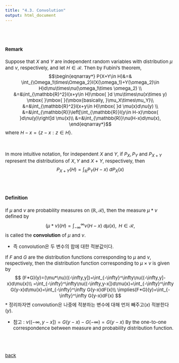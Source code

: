 ---
title: "4.3. Convolution"
output: html_document
---

<style type="text/css">
  body, td {
    font-size: 15px;
  }
pre {
  font-size: 15px
}
</style>

<br>
<br>


#### Remark
Suppose that $X$ and $Y$ are independent random variables with distribution $\mu$ and $\nu$, respectively, and let $H\in \mathcal{R}$. Then by Fubini's theorem,
$$\begin{eqnarray*}
P(X+Y\in H)&=& \int_{\Omega_1\times\Omega_2}I(X(\omega_1)+Y(\omega_2)\in H)d\mu\times\nu(\omega_1\times \omega_2) \\
&=&\int_{\mathbb{R}^2}I(x+y\in H)\mbox{ }d \mu\times\nu(x\times y) \mbox{ }\mbox{ }(\mbox{basically, }\mu_X\times\mu_Y)\\
&=&\int_{\mathbb{R}^2}I(x+y\in H)\mbox{ }d \mu(x)d\nu(y)  \\
&=&\int_{\mathbb{R}}\left[\int_{\mathbb{R}}I(y\in H-x)\mbox{ }d\nu(y)\right]d \mu(x)\\
&=&\int_{\mathbb{R}}\nu(H-x)d\mu(x),
\end{eqnarray*}$$
where $H-x=\{ z-x:z\in H\}$.

<br>

In more intuitive notation, for independent $X$ and $Y$, if $P_X,P_Y$ and $P_{X+Y}$ represent the distributions of $X,Y$ and $X+Y$, respectively, then
$$
P_{X+Y}(H)=\int_\mathbb{R}P_Y(H-x)\mbox{ }dP_X(x)
$$
<br>
<br>

#### Definition
If $\mu$ and $\nu$ are probability measures on $(\mathbb{R}, \mathcal{R})$, then the measure $\mu*\nu$ defined by
$$
(\mu*\nu)(H)=\int_{-\infty}^\infty \nu(H-x)\mbox{ }d\mu(x), \mbox{ }\mbox{ }\mbox{ }\mbox{ }H\in \mathcal{R},
$$
is called the **convolution** of $\mu$ and $\nu$.
  
   * 즉 convolution은 두 변수의 합에 대한 적분값이다.

If $F$ and $G$ are the distribution functions corresponding to $\mu$ and $\nu$, respectively, then the distribution function corresponding to $\mu\times \nu$ is given by
$$
(F*G)(y)=(\mu*\nu)((-\infty,y])=\int_{-\infty}^\infty\nu((-\infty,y]-x)d\mu(x)\\
=\int_{-\infty}^\infty\nu((-\infty,y-x])d\mu(x)=\int_{-\infty}^\infty G(y-x)d\mu(x)=\int_{-\infty}^\infty G(y-x)dF(x)\\
\implies(F*G)(y)=\int_{-\infty}^\infty G(y-x)dF(x)
$$
   * 정리하자면 convolution은 나중에 적분하는 변수에 대해 먼저 빼주고$(x)$ 적분한다$(y)$.

   * 참고 : $\nu((-\infty,y-x])= G(y-x)-G(-\infty) =G(y-x)$ By the one-to-one correspondence between measure and probability distribution function.

<br>
<br>


[back](../probability1.html)